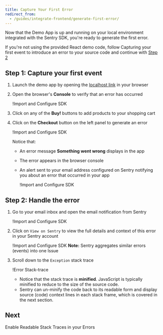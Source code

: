 ```yaml
---
title: Capture Your First Error
redirect_from:
  - /guides/integrate-frontend/generate-first-error/
---
```


Now that the Demo App is up and running on your local environment integrated with the Sentry SDK, you're ready to generate the first error.

<Note><markdown>

If you're not using the provided React demo code, follow <Link to="/error-reporting/quickstart/">Capturing your first event</Link> to introduce an error to your source code and continue with [Step 2](#step-2-handle-the-error)

</markdown></Note>

## Step 1: Capture your first event

1. Launch the demo app by opening the [localhost link](http://localhost:5000) in your browser

2. Open the browser's **Console** to verify that an error has occurred

   !<Link to="generate-first-error-02.png">Import and Configure SDK</Link>

3. Click on any of the **Buy!** buttons to add products to your shopping cart

4. Click on the **Checkout** button on the left panel to generate an error

   !<Link to="generate-first-error-01.png">Import and Configure SDK</Link>

   Notice that:

   - An error message **Something went wrong** displays in the app
   - The error appears in the browser console
   - An alert sent to your email address configured on Sentry notifying you about an error that occurred in your app

     !<Link to="generate-first-error-03.png">Import and Configure SDK</Link>

## Step 2: Handle the error

1. Go to your email inbox and open the email notification from Sentry

   !<Link to="generate-first-error-04.png">Import and Configure SDK</Link>

2. Click on `View on Sentry` to view the full details and context of this error in your Sentry account

   !<Link to="generate-first-error-05.png">Import and Configure SDK</Link>
   **Note:** Sentry aggregates similar errors (events) into one Issue

3. Scroll down to the `Exception` stack trace

   !<Link to="generate-first-error-06.png">Error Stack-trace</Link>

   - Notice that the stack trace is **minified**. JavaScript is typically minified to reduce to the size of the source code.
   - Sentry can un-minify the code back to its readable form and display source (code) context lines in each stack frame, which is covered in the next section.

## Next

<Link to="/guides/integrate-frontend/upload-source-maps/">Enable Readable Stack Traces in your Errors</Link>
